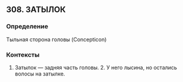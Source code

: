 ## 308. ЗАТЫЛОК
### Определение
Тыльная сторона головы (Concepticon)

### Контексты
1. Затылок — задняя часть головы. 2. У него лысина, но остались волосы на затылке.

